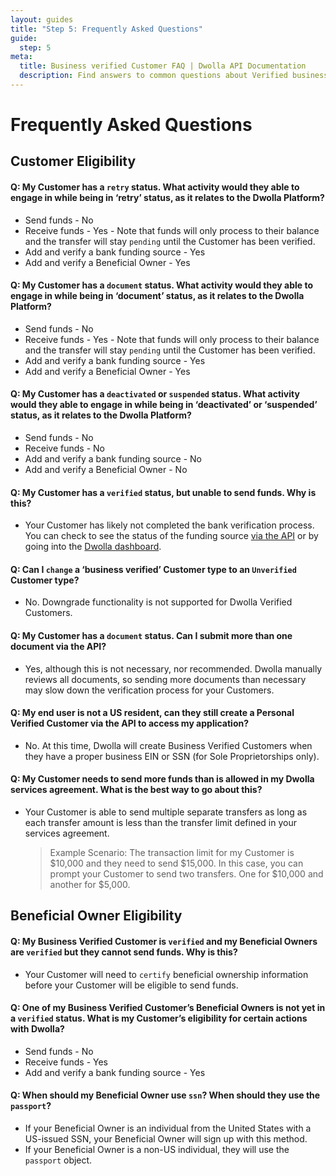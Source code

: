 ```yaml
---
layout: guides
title: "Step 5: Frequently Asked Questions"
guide:
  step: 5
meta:
  title: Business verified Customer FAQ | Dwolla API Documentation
  description: Find answers to common questions about Verified business Customers in the Dwolla API.
---
```


# Frequently Asked Questions

## Customer Eligibility

#### **Q: My Customer has a `retry` status. What activity would they able to engage in while being in ‘retry’ status, as it relates to the Dwolla Platform?**

- Send funds - No
- Receive funds - Yes - Note that funds will only process to their balance and the transfer will stay `pending` until the Customer has been verified.
- Add and verify a bank funding source - Yes
- Add and verify a Beneficial Owner - Yes

#### **Q: My Customer has a `document` status. What activity would they able to engage in while being in ‘document’ status, as it relates to the Dwolla Platform?**

- Send funds - No
- Receive funds - Yes - Note that funds will only process to their balance and the transfer will stay `pending` until the Customer has been verified.
- Add and verify a bank funding source - Yes
- Add and verify a Beneficial Owner - Yes

#### **Q: My Customer has a `deactivated` or `suspended` status. What activity would they able to engage in while being in ‘deactivated’ or ‘suspended’ status, as it relates to the Dwolla Platform?**

- Send funds - No
- Receive funds - No
- Add and verify a bank funding source - No
- Add and verify a Beneficial Owner - No

#### **Q: My Customer has a `verified` status, but unable to send funds. Why is this?**

- Your Customer has likely not completed the bank verification process. You can check to see the status of the funding source [via the API](https://docs.dwolla.com/#list-funding-sources-for-a-customer) or by going into the [Dwolla dashboard](https://www.dwolla.com/platform/dashboard/).

#### **Q: Can I `change` a ‘business verified’ Customer type to an `Unverified` Customer type?**

- No. Downgrade functionality is not supported for Dwolla Verified Customers.

#### **Q: My Customer has a `document` status. Can I submit more than one document via the API?**

- Yes, although this is not necessary, nor recommended. Dwolla manually reviews all documents, so sending more documents than necessary may slow down the verification process for your Customers.

#### **Q: My end user is not a US resident, can they still create a Personal Verified Customer via the API to access my application?**

- No. At this time, Dwolla will create Business Verified Customers when they have a proper business EIN or SSN (for Sole Proprietorships only).

#### **Q: My Customer needs to send more funds than is allowed in my Dwolla services agreement. What is the best way to go about this?**

- Your Customer is able to send multiple separate transfers as long as each transfer amount is less than the transfer limit defined in your services agreement.

  > Example Scenario: The transaction limit for my Customer is $10,000 and they need to send $15,000. In this case, you can prompt your Customer to send two transfers. One for $10,000 and another for $5,000.

## Beneficial Owner Eligibility

#### **Q: My Business Verified Customer is `verified` and my Beneficial Owners are `verified` but they cannot send funds. Why is this?**

- Your Customer will need to `certify` beneficial ownership information before your Customer will be eligible to send funds.

#### **Q: One of my Business Verified Customer’s Beneficial Owners is not yet in a `verified` status. What is my Customer’s eligibility for certain actions with Dwolla?**

- Send funds - No
- Receive funds - Yes
- Add and verify a bank funding source - Yes

#### **Q: When should my Beneficial Owner use `ssn`? When should they use the `passport`?**

- If your Beneficial Owner is an individual from the United States with a US-issued SSN, your Beneficial Owner will sign up with this method.
- If your Beneficial Owner is a non-US individual, they will use the `passport` object.
